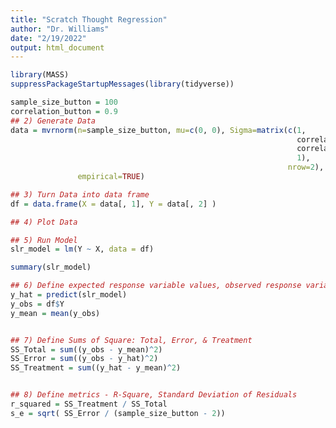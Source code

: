 ```yaml
---
title: "Scratch Thought Regression"
author: "Dr. Williams"
date: "2/19/2022"
output: html_document
---
```

```r
library(MASS)
suppressPackageStartupMessages(library(tidyverse))
```


```r
sample_size_button = 100
correlation_button = 0.9
## 2) Generate Data
data = mvrnorm(n=sample_size_button, mu=c(0, 0), Sigma=matrix(c(1, 
                                                                correlation_button,
                                                                correlation_button,
                                                                1), 
                                                              nrow=2), 
               empirical=TRUE)

## 3) Turn Data into data frame
df = data.frame(X = data[, 1], Y = data[, 2] )

## 4) Plot Data

## 5) Run Model
slr_model = lm(Y ~ X, data = df)

summary(slr_model)


```



```r
## 6) Define expected response variable values, observed response variables, sample mean of the response variable
y_hat = predict(slr_model)
y_obs = df$Y
y_mean = mean(y_obs)


## 7) Define Sums of Square: Total, Error, & Treatment
SS_Total = sum((y_obs - y_mean)^2)
SS_Error = sum((y_obs - y_hat)^2)
SS_Treatment = sum((y_hat - y_mean)^2)


## 8) Define metrics - R-Square, Standard Deviation of Residuals
r_squared = SS_Treatment / SS_Total
s_e = sqrt( SS_Error / (sample_size_button - 2))


 

```

